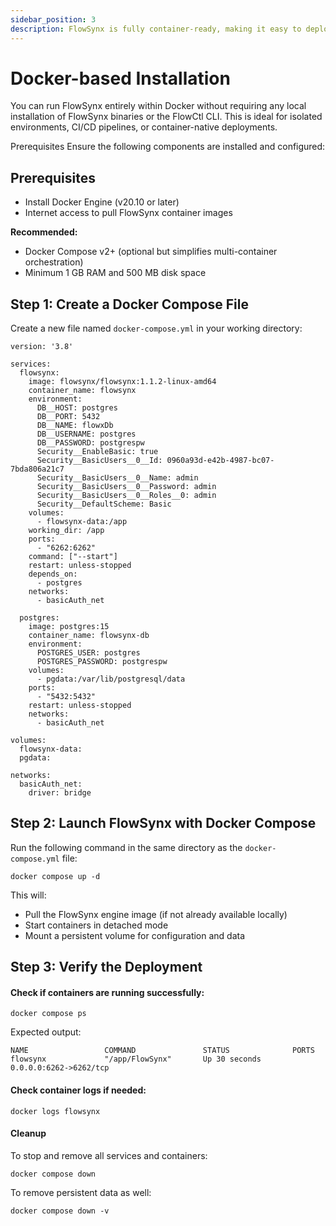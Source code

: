 ```yaml
---
sidebar_position: 3
description: FlowSynx is fully container-ready, making it easy to deploy in isolated, reproducible environments using Docker. This option is highly recommended for users looking to minimize conflicts, simplify upgrades, and ensure consistent behavior across development, staging, and production environments. Docker Compose configurations are also available for multi-container setups.
---
```


# Docker-based Installation

You can run FlowSynx entirely within Docker without requiring any local installation of FlowSynx binaries or the FlowCtl CLI. 
This is ideal for isolated environments, CI/CD pipelines, or container-native deployments.

Prerequisites
Ensure the following components are installed and configured:

## Prerequisites
- Install Docker Engine (v20.10 or later)
- Internet access to pull FlowSynx container images

**Recommended:**
- Docker Compose v2+ (optional but simplifies multi-container orchestration)
- Minimum 1 GB RAM and 500 MB disk space

## Step 1: Create a Docker Compose File
Create a new file named `docker-compose.yml` in your working directory:
```
version: '3.8'

services:
  flowsynx:
    image: flowsynx/flowsynx:1.1.2-linux-amd64
    container_name: flowsynx
    environment:
      DB__HOST: postgres
      DB__PORT: 5432
      DB__NAME: flowxDb
      DB__USERNAME: postgres
      DB__PASSWORD: postgrespw
      Security__EnableBasic: true
      Security__BasicUsers__0__Id: 0960a93d-e42b-4987-bc07-7bda806a21c7
      Security__BasicUsers__0__Name: admin
      Security__BasicUsers__0__Password: admin
      Security__BasicUsers__0__Roles__0: admin
      Security__DefaultScheme: Basic
    volumes:
      - flowsynx-data:/app
    working_dir: /app
    ports:
      - "6262:6262"
    command: ["--start"]
    restart: unless-stopped
    depends_on:
      - postgres
    networks:
      - basicAuth_net

  postgres:
    image: postgres:15
    container_name: flowsynx-db
    environment:
      POSTGRES_USER: postgres
      POSTGRES_PASSWORD: postgrespw
    volumes:
      - pgdata:/var/lib/postgresql/data
    ports:
      - "5432:5432"
    restart: unless-stopped
    networks:
      - basicAuth_net

volumes:
  flowsynx-data:
  pgdata:
  
networks:
  basicAuth_net:
    driver: bridge
```

## Step 2: Launch FlowSynx with Docker Compose
Run the following command in the same directory as the `docker-compose.yml` file:
```
docker compose up -d
```

This will:
- Pull the FlowSynx engine image (if not already available locally)
- Start containers in detached mode
- Mount a persistent volume for configuration and data

## Step 3: Verify the Deployment
#### Check if containers are running successfully:
```
docker compose ps
```

Expected output:
```
NAME                 COMMAND               STATUS              PORTS
flowsynx             "/app/FlowSynx"       Up 30 seconds       0.0.0.0:6262->6262/tcp
```

#### Check container logs if needed:
```
docker logs flowsynx
```

#### Cleanup
To stop and remove all services and containers:
```
docker compose down
```

To remove persistent data as well:
```
docker compose down -v
```